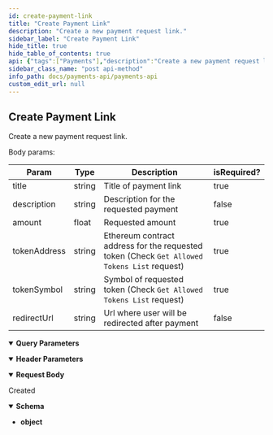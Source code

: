 ```yaml
---
id: create-payment-link
title: "Create Payment Link"
description: "Create a new payment request link."
sidebar_label: "Create Payment Link"
hide_title: true
hide_table_of_contents: true
api: {"tags":["Payments"],"description":"Create a new payment request link.\n\nBody params:\n\n| **Param** | **Type** | **Description** | **isRequired?** |\n| --- | --- | --- | --- |\n| title | string | Title of payment link | true |\n| description | string | Description for the requested payment | false |\n| amount | float | Requested amount | true |\n| tokenAddress | string | Ethereum contract address for the requested token (Check `Get Allowed Tokens List` request) | true |\n| tokenSymbol | string | Symbol of requested token (Check `Get Allowed Tokens List` request) | true |\n| redirectUrl | string | Url where user will be redirected after payment | false |","requestBody":{"content":{"application/json":{"schema":{"type":"object","properties":{"title":{"type":"string","example":"Title"},"description":{"type":"string","example":"Description"},"amount":{"type":"number","example":10},"tokenAddress":{"type":"string","example":"0x620fd5fa44BE6af63715Ef4E65DDFA0387aD13F5"},"tokenSymbol":{"type":"string","example":"USDC"},"redirectUrl":{"type":"string","example":"https://chargeweb3.com/"}},"example":{"title":"Title","description":"Description","amount":10,"tokenAddress":"0x620fd5fa44BE6af63715Ef4E65DDFA0387aD13F5","tokenSymbol":"USDC","redirectUrl":"https://chargeweb3.com/"}}}}},"parameters":[{"name":"API-SECRET","in":"header","schema":{"type":"string"},"description":"(Required) Your Payments API Secret Key","example":"{{paymentsSecretKey}}"},{"name":"apiKey","in":"query","schema":{"type":"string"},"description":"(Required) Your Payments API Public Key","example":"{{paymentsPublicKey}}"}],"responses":{"201":{"description":"Created","content":{"application/json":{"schema":{"type":"object"},"example":{"ownerId":"63458300becbd35a8c2a2703","title":"Title","description":"Description","tokenSymbol":"USDC","tokenAddress":"0x620fd5fa44BE6af63715Ef4E65DDFA0387aD13F5","amount":10,"backendWalletId":"635fe010b21d669df1d9fbd8","status":"Not Paid","redirectUrl":"https://chargeweb3.com/","_id":"635fe010b21d669df1d9fbda","createdAt":"2022-10-31T14:47:44.709Z","updatedAt":"2022-10-31T14:47:44.709Z","__v":0}}}}},"method":"post","path":"/payments/payment_link","servers":[{"url":"https://api.fuse.io/app-store/v1"}],"jsonRequestBodyExample":{"title":"Title","description":"Description","amount":10,"tokenAddress":"0x620fd5fa44BE6af63715Ef4E65DDFA0387aD13F5","tokenSymbol":"USDC","redirectUrl":"https://chargeweb3.com/"},"info":{"title":"Payments API","version":"1.0.0"},"postman":{"name":"Create Payment Link","description":{"content":"Create a new payment request link.\n\nBody params:\n\n| **Param** | **Type** | **Description** | **isRequired?** |\n| --- | --- | --- | --- |\n| title | string | Title of payment link | true |\n| description | string | Description for the requested payment | false |\n| amount | float | Requested amount | true |\n| tokenAddress | string | Ethereum contract address for the requested token (Check `Get Allowed Tokens List` request) | true |\n| tokenSymbol | string | Symbol of requested token (Check `Get Allowed Tokens List` request) | true |\n| redirectUrl | string | Url where user will be redirected after payment | false |","type":"text/plain"},"url":{"path":["payments","payment_link"],"host":["{{baseUrl}}"],"query":[{"disabled":false,"description":{"content":"(Required) Your Payments API Public Key","type":"text/plain"},"key":"apiKey","value":""}],"variable":[]},"header":[{"disabled":false,"description":{"content":"(Required) Your Payments API Secret Key","type":"text/plain"},"key":"API-SECRET","value":""},{"key":"Content-Type","value":"application/json"},{"key":"Accept","value":"application/json"}],"method":"POST","body":{"mode":"raw","raw":"\"\"","options":{"raw":{"language":"json"}}}}}
sidebar_class_name: "post api-method"
info_path: docs/payments-api/payments-api
custom_edit_url: null
---
```



## Create Payment Link



Create a new payment request link.

Body params:

| **Param** | **Type** | **Description** | **isRequired?** |
| --- | --- | --- | --- |
| title | string | Title of payment link | true |
| description | string | Description for the requested payment | false |
| amount | float | Requested amount | true |
| tokenAddress | string | Ethereum contract address for the requested token (Check `Get Allowed Tokens List` request) | true |
| tokenSymbol | string | Symbol of requested token (Check `Get Allowed Tokens List` request) | true |
| redirectUrl | string | Url where user will be redirected after payment | false |

<details style={{"marginBottom":"1rem"}} data-collapsed={false} open={true}><summary style={{}}><strong>Query Parameters</strong></summary><div><ul><ParamsItem className={"paramsItem"} param={{"name":"apiKey","in":"query","schema":{"type":"string"},"description":"(Required) Your Payments API Public Key","example":"{{paymentsPublicKey}}"}}></ParamsItem></ul></div></details><details style={{"marginBottom":"1rem"}} data-collapsed={false} open={true}><summary style={{}}><strong>Header Parameters</strong></summary><div><ul><ParamsItem className={"paramsItem"} param={{"name":"API-SECRET","in":"header","schema":{"type":"string"},"description":"(Required) Your Payments API Secret Key","example":"{{paymentsSecretKey}}"}}></ParamsItem></ul></div></details><MimeTabs><TabItem label={"application/json"} value={"application/json-schema"}><details style={{}} data-collapsed={false} open={true}><summary style={{"textAlign":"left"}}><strong>Request Body</strong></summary><div style={{"textAlign":"left","marginLeft":"1rem"}}></div><ul style={{"marginLeft":"1rem"}}><SchemaItem collapsible={false} name={"title"} required={false} schemaName={"string"} qualifierMessage={undefined} schema={{"type":"string","example":"Title"}}></SchemaItem><SchemaItem collapsible={false} name={"description"} required={false} schemaName={"string"} qualifierMessage={undefined} schema={{"type":"string","example":"Description"}}></SchemaItem><SchemaItem collapsible={false} name={"amount"} required={false} schemaName={"number"} qualifierMessage={undefined} schema={{"type":"number","example":10}}></SchemaItem><SchemaItem collapsible={false} name={"tokenAddress"} required={false} schemaName={"string"} qualifierMessage={undefined} schema={{"type":"string","example":"0x620fd5fa44BE6af63715Ef4E65DDFA0387aD13F5"}}></SchemaItem><SchemaItem collapsible={false} name={"tokenSymbol"} required={false} schemaName={"string"} qualifierMessage={undefined} schema={{"type":"string","example":"USDC"}}></SchemaItem><SchemaItem collapsible={false} name={"redirectUrl"} required={false} schemaName={"string"} qualifierMessage={undefined} schema={{"type":"string","example":"https://chargeweb3.com/"}}></SchemaItem></ul></details></TabItem></MimeTabs><div><ApiTabs><TabItem label={"201"} value={"201"}><div>

Created

</div><div><MimeTabs schemaType={"response"}><TabItem label={"application/json"} value={"application/json"}><SchemaTabs><TabItem label={"Schema"} value={"Schema"}><details style={{}} data-collapsed={false} open={true}><summary style={{"textAlign":"left"}}><strong>Schema</strong></summary><div style={{"textAlign":"left","marginLeft":"1rem"}}></div><ul style={{"marginLeft":"1rem"}}><li><div><strong>object</strong></div></li></ul></details></TabItem><TabItem label={"Example (from schema)"} value={"Example (from schema)"}><ResponseSamples responseExample={"{}"} language={"json"}></ResponseSamples></TabItem><TabItem label={"Example"} value={"Example"}><ResponseSamples responseExample={"{\n  \"ownerId\": \"63458300becbd35a8c2a2703\",\n  \"title\": \"Title\",\n  \"description\": \"Description\",\n  \"tokenSymbol\": \"USDC\",\n  \"tokenAddress\": \"0x620fd5fa44BE6af63715Ef4E65DDFA0387aD13F5\",\n  \"amount\": 10,\n  \"backendWalletId\": \"635fe010b21d669df1d9fbd8\",\n  \"status\": \"Not Paid\",\n  \"redirectUrl\": \"https://chargeweb3.com/\",\n  \"_id\": \"635fe010b21d669df1d9fbda\",\n  \"createdAt\": \"2022-10-31T14:47:44.709Z\",\n  \"updatedAt\": \"2022-10-31T14:47:44.709Z\",\n  \"__v\": 0\n}"} language={"json"}></ResponseSamples></TabItem></SchemaTabs></TabItem></MimeTabs></div></TabItem></ApiTabs></div>
      